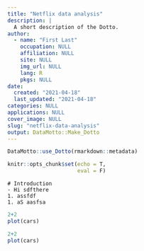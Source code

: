 ```yaml
---
title: "Netflix data analysis"
description: |
  A short description of the Dotto.
author:
  - name: "First Last"
    occupation: NULL
    affiliation: NULL
    site: NULL
    img_url: NULL
    lang: R
    pkgs: NULL
date:
  created: "2021-04-18"
  last_updated: "2021-04-18"
categories: NULL
applications: NULL
cover_image: NULL
slug: "netflix-data-analysis"
output: DataMotto::Make_Dotto
---
```


```r
DataMotto::use_Dotto(rmarkdown::metadata)
```

```r
knitr::opts_chunk$set(echo = T,
                      eval = F)
```
<!-- Dot 1, lang: R ------------------------------------------------>

```block
# Introduction
- Hi sdfthere
1. assfdf
1. aS aasfsa
```

```r
2+2
plot(cars)
```

```r
2+2
plot(cars)
```





